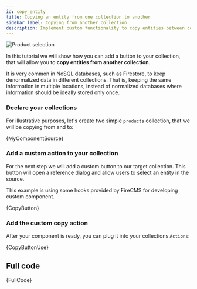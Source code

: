 ```yaml
---
id: copy_entity
title: Copying an entity from one collection to another
sidebar_label: Copying from another collection
description: Implement custom functionality to copy entities between collections in Firestore using FireCMS with this practical tutorial. Assuming you're equipped with a Firebase project and FireCMS instance, you'll learn how to introduce a copy button to your collection views, enabling the replication of data across different Firestore locations, a helpful feature in denormalized NoSQL databases. This guide walks you through declaring source and target collections, crafting a custom button component leveraging FireCMS hooks, and integrating it as a custom action within your collection's framework. Complete with code snippets illustrating a simple product collection and the custom button logic, this tutorial equips you to handle common scenarios requiring data duplication, enhancing the data management capabilities of your CMS. Whether you're dealing with products, articles, or user data, mastering entity copying can streamline your workflow and maintain data consistency across your FireCMS application.
---
```


![Product selection](/img/product_selection.webp)

In this tutorial we will show how you can add a button to your collection,
that will allow you to **copy entities from another collection**.

It is very common in NoSQL databases, such as Firestore, to keep denormalized
data in different collections. That is, keeping the same information in multiple
locations, instead of normalized databases where information should be ideally
stored only once.

### Declare your collections

For illustrative purposes, let's create two simple `products` collection,
that we will be copying from and to:


<CodeBlock language="tsx">{MyComponentSource}</CodeBlock>

### Add a custom action to your collection

For the next step we will add a custom button to our target collection.
This button will open a reference dialog and allow users to select an entity in
the source.

This example is using some hooks provided by FireCMS for developing
custom component.

<CodeBlock language="tsx">{CopyButton}</CodeBlock>

### Add the custom copy action

After your component is ready, you can plug it into your collections `Actions`:

<CodeBlock language="tsx">{CopyButtonUse}</CodeBlock>

## Full code

<CodeBlock language="tsx">{FullCode}</CodeBlock>

